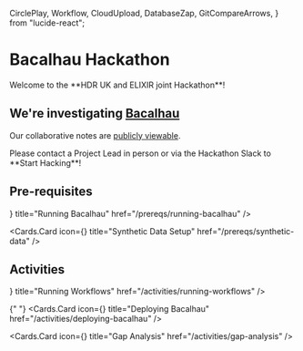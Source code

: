   CirclePlay,
  Workflow,
  CloudUpload,
  DatabaseZap,
  GitCompareArrows,
} from "lucide-react";

# Bacalhau Hackathon

<Callout emoji="🎉">
  Welcome to the **HDR UK and ELIXIR joint Hackathon**!
</Callout>

## We're investigating [Bacalhau]

Our collaborative notes are [publicly viewable][notes-doc].

<Callout type="info">
  Please contact a Project Lead in person or via the Hackathon Slack to **Start Hacking**!
</Callout>

## Pre-requisites

<Cards>
  <Cards.Card
    icon={<CirclePlay />}
    title="Running Bacalhau"
    href="/prereqs/running-bacalhau"
  />

  <Cards.Card
    icon={<DatabaseZap />}
    title="Synthetic Data Setup"
    href="/prereqs/synthetic-data"
  />
</Cards>

## Activities

<Cards>
  <Cards.Card
    icon={<Workflow />}
    title="Running Workflows"
    href="/activities/running-workflows"
  />

{" "}
<Cards.Card
  icon={<CloudUpload />}
  title="Deploying Bacalhau"
  href="/activities/deploying-bacalhau"
/>

  <Cards.Card
    icon={<GitCompareArrows />}
    title="Gap Analysis"
    href="/activities/gap-analysis"
  />
</Cards>

[Bacalhau]: https://www.bacalhau.org/
[notes-doc]: https://docs.google.com/document/d/1yQF22PQwQEpMtPT6puxjyOTwfrs2aaR8osgNOH1ZPFc/edit?usp=sharing
